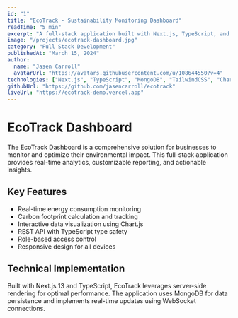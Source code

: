 ```yaml
---
id: "1"
title: "EcoTrack - Sustainability Monitoring Dashboard"
readTime: "5 min"
excerpt: "A full-stack application built with Next.js, TypeScript, and MongoDB that helps businesses track their environmental impact."
image: "/projects/ecotrack-dashboard.jpg"
category: "Full Stack Development"
publishedAt: "March 15, 2024"
author:
  name: "Jasen Carroll"
  avatarUrl: "https://avatars.githubusercontent.com/u/108644550?v=4"
technologies: ["Next.js", "TypeScript", "MongoDB", "TailwindCSS", "Chart.js"]
githubUrl: "https://github.com/jasencarroll/ecotrack"
liveUrl: "https://ecotrack-demo.vercel.app"
---
```


# EcoTrack Dashboard

The EcoTrack Dashboard is a comprehensive solution for businesses to monitor and optimize their environmental impact. This full-stack application provides real-time analytics, customizable reporting, and actionable insights.

## Key Features

- Real-time energy consumption monitoring
- Carbon footprint calculation and tracking
- Interactive data visualization using Chart.js
- REST API with TypeScript type safety
- Role-based access control
- Responsive design for all devices

## Technical Implementation

Built with Next.js 13 and TypeScript, EcoTrack leverages server-side rendering for optimal performance. The application uses MongoDB for data persistence and implements real-time updates using WebSocket connections.


